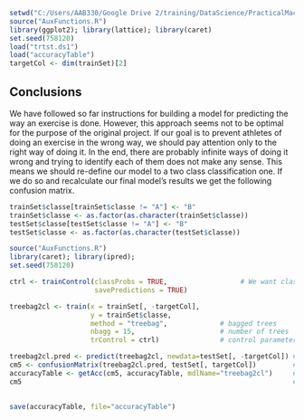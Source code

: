 ```r
setwd("C:/Users/AAB330/Google Drive 2/training/DataScience/PracticalMachineLearning/CourseProject")
source("AuxFunctions.R")
library(ggplot2); library(lattice); library(caret)
set.seed(758120)
load("trtst.ds1")
load("accuracyTable")
targetCol <- dim(trainSet)[2]
```

## Conclusions
We have followed so far instructions for building a model for predicting the way an exercise is done. However, this approach seems not to be optimal for the purpose of the original project. If our goal is to prevent athletes of doing an exercise in the wrong way, we should pay attention only to the right way of doing it. In the end, there are probably infinite ways of doing it wrong and trying to identify each of them does not make any sense. This means we should re-define our model to a two class classification one. If we do so and recalculate our final model's results we get the following confusion matrix.

```r
trainSet$classe[trainSet$classe != "A"] <- "B"
trainSet$classe <- as.factor(as.character(trainSet$classe))
testSet$classe[testSet$classe != "A"] <- "B"
testSet$classe <- as.factor(as.character(testSet$classe))

source("AuxFunctions.R")
library(caret); library(ipred); 
set.seed(758120)

ctrl <- trainControl(classProbs = TRUE,                  # We want class probabilities 
                     savePredictions = TRUE)

treebag2cl <- train(x = trainSet[, -targetCol], 
                    y = trainSet$classe,
                    method = "treebag",             # bagged trees
                    nbagg = 15,                     # number of trees
                    trControl = ctrl)               # control parameters

treebag2cl.pred <- predict(treebag2cl, newdata=testSet[, -targetCol]) # get predictions
cm5 <- confusionMatrix(treebag2cl.pred, testSet[, targetCol])         # results
accuracyTable <- getAcc(cm5, accuracyTable, mdlName="treebag2cl")     # add model's results
cm5                                                                   # show results
  
```

```r
save(accuracyTable, file="accuracyTable")
```